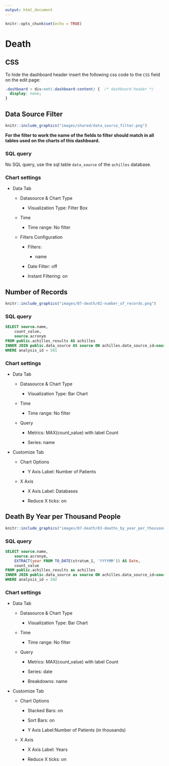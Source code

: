 ```yaml
---
output: html_document
---
```


```r
knitr::opts_chunk$set(echo = TRUE)
```

# Death

<!-- Discuss the goal of this dashboard... TO DO -->

## CSS

To hide the dashboard header insert the following css code to the `CSS` field on the edit page:

```css
.dashboard > div:not(.dashboard-content) {  /* dashboard header */
  display: none;
}
```

## Data Source Filter

```r
knitr::include_graphics("images/shared/data_source_filter.png")
```

**For the filter to work the name of the fields to filter should match in all tables used on the charts of this dashboard.**

### SQL query

No SQL query, use the sql table `data_source` of the `achilles` database.

### Chart settings

- Data Tab

  - Datasource & Chart Type

    - Visualization Type: Filter Box

  - Time

    - Time range: No filter

  - Filters Configuration

    - Filters:

      - name

    - Date Filter: off

    - Instant Filtering: on

## Number of Records

```r
knitr::include_graphics("images/07-death/02-number_of_records.png")
```

### SQL query

```sql
SELECT source.name,
    count_value,
    source.acronym
FROM public.achilles_results AS achilles
INNER JOIN public.data_source AS source ON achilles.data_source_id=source.id
WHERE analysis_id = 501
```

### Chart settings

- Data Tab

  - Datasource & Chart Type

    - Visualization Type: Bar Chart

  - Time

    - Time range: No filter

  - Query

    - Metrics: MAX(count_value) with label Count

    - Series: name

- Customize Tab

  - Chart Options
    
    - Y Axis Label: Number of Patients

  - X Axis

    - X Axis Label: Databases

    - Reduce X ticks: on

## Death By Year per Thousand People

```r
knitr::include_graphics("images/07-death/03-deaths_by_year_per_thousand_people.png")
```

### SQL query

```sql
SELECT source.name,
    source.acronym,
    EXTRACT(year FROM TO_DATE(stratum_1, 'YYYYMM')) AS Date,
    count_value
FROM public.achilles_results as achilles
INNER JOIN public.data_source as source ON achilles.data_source_id=source.id
WHERE analysis_id = 502
```

### Chart settings

- Data Tab

  - Datasource & Chart Type

    - Visualization Type: Bar Chart

  - Time

    - Time range: No filter

  - Query

    - Metrics: MAX(count_value) with label Count

    - Series: date

    - Breakdowns: name

- Customize Tab

  - Chart Options
    
    - Stacked Bars: on

    - Sort Bars: on

    - Y Axis Label:Number of Patients (in thousands)

  - X Axis

    - X Axis Label: Years

    - Reduce X ticks: on